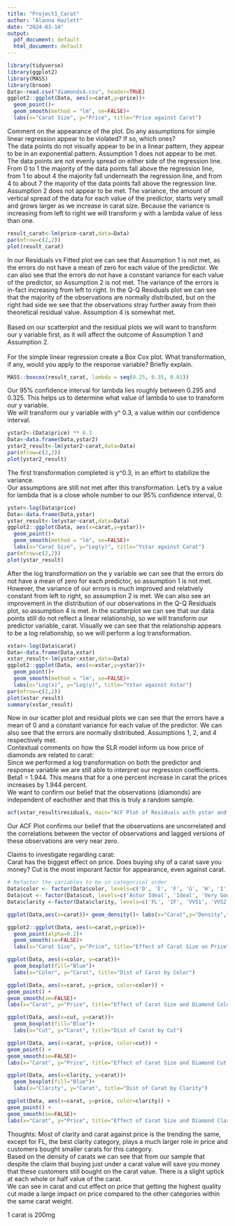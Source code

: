 ```yaml
---
title: "Project1_Carat"
author: "Alanna Hazlett"
date: "2024-03-14"
output:
  pdf_document: default
  html_document: default
---
```


```r
library(tidyverse)
library(ggplot2)
library(MASS)
library(broom)
Data<-read.csv("diamonds4.csv", header=TRUE)
ggplot2::ggplot(Data, aes(x=carat,y=price))+
  geom_point()+
  geom_smooth(method = "lm", se=FALSE)+
  labs(x="Carat Size", y="Price", title="Price against Carat")
```
 Comment on the appearance of the plot. Do any assumptions for simple linear regression appear to be violated? If so, which ones?\
The data points do not visually appear to be in a linear pattern, they appear to be in an exponential pattern. 
Assumption 1 does not appear to be met. The data points are not evenly spread on either side of the regression line. From 0 to 1 the majority of the data points fall above the regression line, from 1 to about 4 the majority fall underneath the regression line, and from 4 to about 7 the majority of the data points fall above the regression line.\
Assumption 2 does not appear to be met. The variance, the amount of vertical spread of the data for each value of the predictor, starts very small and grows larger as we increase in carat size. Because the variance is increasing from left to right we will transform y with a lambda value of less than one.\

```r
result_carat<-lm(price~carat,data=Data)
par(mfrow=c(2,2))
plot(result_carat)
```
In our Residuals vs Fitted plot we can see that Assumption 1 is not met, as the errors do not have a mean of zero for each value of the predictor. We can also see that the errors do not have a constant variance for each value of the predictor, so Assumption 2 is not met. The variance of the errors is in-fact increasing from left to right. In the Q-Q Residuals plot we can see that the majority of the observations are normally distributed, but on the right had side we see that the observations stray further away from their theoretical residual value. Assumption 4 is somewhat met.\
\
Based on our scatterplot and the residual plots we will want to transform our y variable first, as it will affect the outcome of Assumption 1 and Assumption 2. \
\
For the simple linear regression create a Box Cox plot. What transformation, if any, would you apply to the response variable? Briefly explain.\
```r
MASS::boxcox(result_carat, lambda = seq(0.25, 0.35, 0.01))
```
Our 95% confidence interval for lambda lies roughly between 0.295 and 0.325. This helps us to determine what value of lambda to use to transform our y variable.\
We will transform our y variable with y^ 0.3, a value within our confidence interval.
```r
ystar2<-(Data$price) ** 0.3
Data<-data.frame(Data,ystar2)
ystar2_result<-lm(ystar2~carat,data=Data)
par(mfrow=c(2,2))
plot(ystar2_result)
```
The first transformation completed is y^0.3, in an effort to stabilize the variance.\
Our assumptions are still not met after this transformation. Let's try a value for lambda that is a close whole number to our 95% confidence interval, 0.
```r
ystar<-log(Data$price)
Data<-data.frame(Data,ystar)
ystar_result<-lm(ystar~carat,data=Data)
ggplot2::ggplot(Data, aes(x=carat,y=ystar))+
  geom_point()+
  geom_smooth(method = "lm", se=FALSE)+
  labs(x="Carat Size", y="Log(y)", title="Ystar against Carat")
par(mfrow=c(2,2))
plot(ystar_result)
```
After the log transformation on the y variable we can see that the errors do not have a mean of zero for each predictor, so assumption 1 is not met. However, the variance of our errors is much improved and relatively constant from left to right, so assumption 2 is met. We can also see an improvement in the distribution of our observations in the Q-Q Residuals plot, so assumption 4 is met. In the scatterplot we can see that our data points still do not reflect a linear relationship, so we will transform our predictor variable, carat. Visually we can see that the relationship appears to be a log relationship, so we will perform a log transformation.
```r
xstar<-log(Data$carat)
Data<-data.frame(Data,xstar)
xstar_result<-lm(ystar~xstar,data=Data)
ggplot2::ggplot(Data, aes(x=xstar,y=ystar))+
  geom_point()+
  geom_smooth(method = "lm", se=FALSE)+
  labs(x="Log(x)", y="Log(y)", title="Ystar against Xstar")
par(mfrow=c(2,2))
plot(xstar_result)
summary(xstar_result)
```
Now in our scatter plot and residual plots we can see that the errors have a mean of 0 and a constant variance for each value of the predictor. We can also see that the errors are normally distributed. Assumptions 1, 2, and 4 respectively met.\
Contextual comments on how the SLR model inform us how price of diamonds are related to carat:\
Since we performed a log transformation on both the predictor and response variable we are still able to interpret our regression coefficients. 
Beta1 = 1.944. This means that for a one percent increase in carat the prices increases by 1.944 percent.\
We want to confirm our belief that the observations (diamonds) are independent of eachother and that this is truly a random sample. 
```r
acf(xstar_result$residuals, main="ACF Plot of Residuals with ystar and xstar")
```
Our ACF Plot confirms our belief that the observations are uncorrelated and the correlations between the vector of observations and lagged versions of these observations are very near zero.\


Claims to investigate regarding carat:\
Carat has the biggest effect on price.
Does buying shy of a carat save you money?
Cut is the most imporant factor for appearance, even against carat.

```r
# Refactor the variables to be in categorical order
Data$color <- factor(Data$color, levels=c('D', 'E', 'F', 'G', 'H', 'I', 'J'))
Data$cut <- factor(Data$cut, levels=c('Astor Ideal', 'Ideal', 'Very Good', 'Good'))
Data$clarity <-factor(Data$clarity, levels=c('FL', 'IF', 'VVS1', 'VVS2', 'VS1', 'VS2', 'SI1', 'SI2')) 
```

```r
ggplot(Data,aes(x=carat))+ geom_density()+ labs(x="Carat",y="Density",title="Density of Carat")

ggplot2::ggplot(Data, aes(x=carat,y=price))+
  geom_point(alpha=0.2)+
  geom_smooth(se=FALSE)+
  labs(x="Carat Size", y="Price", title="Effect of Carat Size on Price")

ggplot(Data, aes(x=color, y=carat))+
  geom_boxplot(fill="Blue")+
  labs(x="Color", y="Carat", title="Dist of Carat by Color")

ggplot(Data, aes(x=carat, y=price, color=color)) + 
geom_point() + 
geom_smooth(se=FALSE)+
labs(x="Carat", y="Price", title="Effect of Carat Size and Diamond Color on Price", color = "Color") 

ggplot(Data, aes(x=cut, y=carat))+
  geom_boxplot(fill="Blue")+
  labs(x="Cut", y="Carat", title="Dist of Carat by Cut")

ggplot(Data, aes(x=carat, y=price, color=cut)) + 
geom_point() + 
geom_smooth(se=FALSE)+
labs(x="Carat", y="Price", title="Effect of Carat Size and Diamond Cut on Price", color = "Cut") 

ggplot(Data, aes(x=clarity, y=carat))+
  geom_boxplot(fill="Blue")+
  labs(x="Clarity", y="Carat", title="Dist of Carat by Clarity")

ggplot(Data, aes(x=carat, y=price, color=clarity)) + 
geom_point() + 
geom_smooth(se=FALSE)+
labs(x="Carat", y="Price", title="Effect of Carat Size and Diamond Clarity on Price", color = "Clarity") 
```
Thoughts: Most of clarity and carat against price is the trending the same, except for FL, the best clarity category, plays a much larger role in price and customers bought smaller carats for this category.\
Based on the density of carats we can see that from our sample that despite the claim that buying just under a carat value will save you money that these customers still bought on the carat value. There is a slight uptick at each whole or half value of the carat.\
We can see in carat and cut effect on price that getting the highest quality cut made a large impact on price compared to the other categories within the same carat weight.\

1 carat is 200mg











